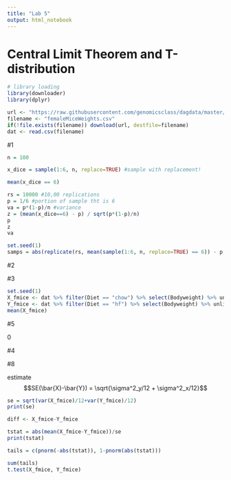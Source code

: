 ```yaml
---
title: "Lab 5"
output: html_notebook
---
```


# Central Limit Theorem and T-distribution
```r
# library loading
library(downloader)
library(dplyr)

url <- "https://raw.githubusercontent.com/genomicsclass/dagdata/master/inst/extdata/femaleMiceWeights.csv"
filename <- "femaleMiceWeights.csv"
if(!file.exists(filename)) download(url, destfile=filename)
dat <- read.csv(filename)

```

#1

```r
n = 100

x_dice = sample(1:6, n, replace=TRUE) #sample with replacement!

mean(x_dice == 6)

rs = 10000 #10,00 replications
p = 1/6 #portion of sample tht is 6
va = p*(1-p)/n #variance
z = (mean(x_dice==6) - p) / sqrt(p*(1-p)/n)
p
z
va
```
```r
set.seed(1)
samps = abs(replicate(rs, mean(sample(1:6, n, replace=TRUE) == 6)) - p / sqrt(va))

```

#2

#3

```r
set.seed(1)
X_fmice <- dat %>% filter(Diet == "chow") %>% select(Bodyweight) %>% unlist
Y_fmice <- dat %>% filter(Diet == "hf") %>% select(Bodyweight) %>% unlist
mean(X_fmice)
```

#5

0

#4

#8

estimate $$SE(\bar{X}-\bar{Y}) = \sqrt{\sigma^2_y/12 + \sigma^2_x/12}$$

```r
se = sqrt(var(X_fmice)/12+var(Y_fmice)/12)
print(se)

diff <- X_fmice-Y_fmice

tstat = abs(mean(X_fmice-Y_fmice))/se
print(tstat)

tails = c(pnorm(-abs(tstat)), 1-pnorm(abs(tstat)))

sum(tails)
t.test(X_fmice, Y_fmice)
```